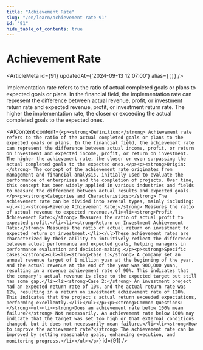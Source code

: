```yaml
---
title: "Achievement Rate"
slug: "/en/learn/achievement-rate-91"
id: "91"
hide_table_of_contents: true
---
```



# Achievement Rate

<ArticleMeta id={91} updatedAt={'2024-09-13 12:07:00'} alias={`[]`} />
<div className='border-solid border-b border-t-0 my-4 border-[var(--ifm-color-gray-300)]' />

Implementation rate refers to the ratio of actual completed goals or plans to expected goals or plans. In the financial field, the implementation rate can represent the difference between actual revenue, profit, or investment return rate and expected revenue, profit, or investment return rate. The higher the implementation rate, the closer or exceeding the actual completed goals to the expected ones.

<AIContent content={`<p><strong>Definition:</strong> Achievement rate refers to the ratio of the actual completed goals or plans to the expected goals or plans. In the financial field, the achievement rate can represent the difference between actual income, profit, or return on investment and expected income, profit, or return on investment. The higher the achievement rate, the closer or even surpassing the actual completed goals to the expected ones.</p><p><strong>Origin:</strong> The concept of the achievement rate originates from management and financial analysis, initially used to evaluate the performance of enterprises and the completion of projects. Over time, this concept has been widely applied in various industries and fields to measure the difference between actual results and expected goals.</p><p><strong>Categories and Characteristics:</strong> The achievement rate can be divided into several types, mainly including:<ul><li><strong>Revenue Achievement Rate:</strong> Measures the ratio of actual revenue to expected revenue.</li><li><strong>Profit Achievement Rate:</strong> Measures the ratio of actual profit to expected profit.</li><li><strong>Return on Investment Achievement Rate:</strong> Measures the ratio of actual return on investment to expected return on investment.</li></ul>These achievement rates are characterized by their ability to intuitively reflect the difference between actual performance and expected goals, helping managers in performance evaluation and decision-making.</p><p><strong>Specific Cases:</strong><ul><li><strong>Case 1:</strong> A company set an annual revenue target of 1 million yuan at the beginning of the year, and the actual revenue at the end of the year was 900,000 yuan, resulting in a revenue achievement rate of 90%. This indicates that the company's actual revenue is close to the expected target but still has some gap.</li><li><strong>Case 2:</strong> An investment project had an expected return rate of 10%, and the actual return rate was 12%, resulting in a return on investment achievement rate of 120%. This indicates that the project's actual return exceeded expectations, performing excellently.</li></ul></p><p><strong>Common Questions:</strong><ul><li><strong>Does an achievement rate below 100% mean failure?</strong> Not necessarily. An achievement rate below 100% may indicate that the target was set too high or that external conditions changed, but it does not necessarily mean failure.</li><li><strong>How to improve the achievement rate?</strong> The achievement rate can be improved by setting reasonable goals, enhancing execution, and monitoring progress.</li></ul></p>`} id={91} />
